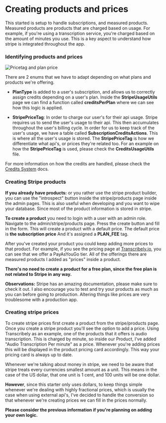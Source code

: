 # Creating products and prices

This started is setup to handle subscriptions, and measured products. Measured products are products that are charged based on usage. For example, if you're using a transcription service, you're charged based on the amount of minutes you use. This is a key aspect to understand how stripe is integrated throughout the app.

### Identifying products and prices

![Pricetag and plan price](/assets/pricetag.jpeg)

There are 2 enums that we have to adapt depending on what plans and products we're offering.

- **PlanType** is added to a user's subscription, and allows us to correctly assign credits depending on a user's plan. Inside the **StripeUsageUtils** page we can find a function called **creditsPerPlan** where we can see how this logic is applied.

- **StripePriceTag**: In order to charge our user's for their api usage. Stripe requires us to send the user's usage to their api. This then accumulates throughout the user's billing cycle. In order for us to keep track of the user's usage, we have a table called **SubscriptionCreditsActions**. This is where all the user's usage is stored. The **StripePriceTag** is how we differentiate what api's, or prices they're related too.
  For an example on how the **StripePriceTag** is used, please check the **CreditsUsageUtils** file.

For more information on how the credits are handled, please check the [Credits System](/creditsSystem) docs.

### Creating Stripe products

**If you already have products:** or you rather use the stripe product builder, you can use the "introspect" button inside the stripe/products page inside the admin pages. This is also useful when developing and you want to wipe your database. Since most of the product information is stored in stripe.

**To create a product** you need to login with a user with an admin role. Navigate to the admin/stripe/products page. Press the create button and fill in the form. This will create a product with a default price. The default price is **the subscription price** And it's assigned a **PLAN_FEE** tag.

After you've created your product you could keep adding more prices to that product. For example, if you see the pricing page at [Transcribely.io](https://transcribely.io), you can see that we offer a PayAsYouGo tier. All of the offerings there are measured products I added as "prices" inside a product.

**There's no need to create a product for a free plan, since the free plan is not related to Stripe in any way.**

**Observations:** Stripe has an amazing documentation, please make sure to check it out. I also encourage you to test and try your products as much as you can before going to production. Altering things like prices are very troublesome with a production app.

### Creating stripe prices

To create stripe prices first create a product from the stripe/products page. Once you create a stripe product you'll see the option to add a price.
Using Transcribely as an example, one of the products that it offers is audio transcription. This is charged by minute, so inside our Product, I've added "Audio Transcription Per minute" as a price.
Whenever you're adding prices this will be displayed in the product pricing card accordingly. This way your pricing card is always up to date.

Whenever we're talking about money in stripe, we need to be aware that stripe treats every currencies smallest amount as a unit. This means in the case of the US dollar, that one unit is 1 cent, and 100 units will be one dollar.

**However**, since this starter only uses dollars, to keep things simple whenever we're dealing with highly fractional prices, which is usually the case when using external api's, I've decided to handle the conversion so that whenever we're creating prices we can fill in the prices normally.

**Please consider the previous information if you're planning on adding your own logic.**
